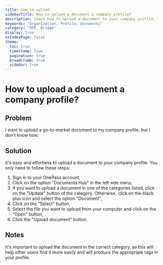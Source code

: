 ```yaml
---
title: how-to-upload
sidebarTitle: How to upload a document a company profile?
description: Learn how to upload a document to your company profile.
keywords: "Organization, Profile, Documents"
category: "OPP, Bridge"
display: true
asIndexPage: false
theme: 
  toc: true
  timestamp: true
  pagination: true
  breadcrumb: true
  sidebar: true
---
```


# How to upload a document a company profile?  

## Problem  

I want to upload a go-to-market document to my company profile, but I don't know how.  

## Solution  

It's easy and effortless to upload a document to your company profile. You only need to follow these steps:

1. Sign in to your OnePass account,  
2. Click on the option "Documents Hub" in the left side menu,  
3. If you want to upload a document in one of the categories listed, click on the "Update" button of the category. Otherwise, click on the  black plus icon and select the option "Document",  
4. Click on the "Select" button,  
5. Select the file you want to upload from your computer and click on the "Open" button,  
6. Click the "Upload document" button.  

## Notes

It's important to upload the document in the correct category, as this will help other users find it more easily and will produce the appropriate tags in your profile.  

